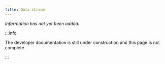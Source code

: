 ```yaml
---
title: Data stream
---
```


_Information has not yet been added._

:::info

The developer documentation is still under construction and this page is not complete.

:::
